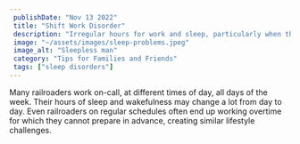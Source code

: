 ```yaml
---
 publishDate: "Nov 13 2022"
 title: "Shift Work Disorder"
 description: "Irregular hours for work and sleep, particularly when they do not sync up with one's body clock, may contribute to development of shift work disorder."
 image: "~/assets/images/sleep-problems.jpeg"
 image_alt: "Sleepless man"
 category: "Tips for Families and Friends"
 tags: ["sleep disorders"]
---
```



 Many railroaders work on-call, at different times of day, all days of the week. Their hours of sleep and wakefulness may change a lot from day to day. Even railroaders on regular schedules often end up working overtime for which they cannot prepare in advance, creating similar lifestyle challenges.
